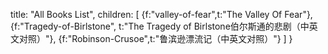 
  title: "All Books List",
  children: [
    {f:"valley-of-fear",t:"The Valley Of Fear"},
    {f:"Tragedy-of-Birlstone",
    t:"The Tragedy of Birlstone伯尔斯通的悲剧（中英文对照）"},
    {f:"Robinson-Crusoe",t:"鲁滨逊漂流记（中英文对照）"}
  ]
}

<Content ch={meta.children} />

